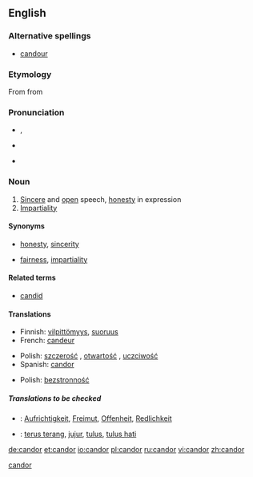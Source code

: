 {{see|candour}}<!--If you edit this entry, please also edit [[candour]] to ensure these two entries remain synchronized.-->[[Category:Synchronized entries|candor]]
==English==

===Alternative spellings===
* {{qualifier|mostly UK}} [[candour]]

===Etymology===
From {{etyl|la}} {{term|candor||brightness, whiteness|lang=la}} from {{term|candeo|candeō|I shine|lang=la}}

===Pronunciation===
* {{a|RP}} {{IPA|/ˈkæn.də/}}, {{SAMPA|/"k{n.d@/}}
* {{a|US}} {{IPA|/ˈkæn.dɚ/}}
* {{audio|en-us-candor.ogg|Audio (US)}}

===Noun===
{{en-noun|-}}

# [[Sincere]] and [[open]] speech, [[honesty]] in expression
# [[impartiality|Impartiality]]

====Synonyms====
* {{sense|sincere and open speech}} [[honesty]], [[sincerity]]
* {{sense|impartiality}} [[fairness]], [[impartiality]]

====Related terms====
* [[candid]]

====Translations====
{{trans-top|sincere and open speech, honesty in expression}}
* Finnish: [[vilpittömyys]], [[suoruus]]
* French: [[candeur]] {{f}}
{{trans-mid}}
* Polish: [[szczerość]] {{f}}, [[otwartość]] {{f}}, [[uczciwość]] {{f}}
* Spanish: [[#Spanish|candor]]
{{trans-bottom}}

{{trans-top|impartiality}}
{{trans-mid}}
* Polish: [[bezstronność]] {{f}}
{{trans-bottom}}

=====Translations to be checked=====
{{checktrans}}
{{top}}
*{{ttbc|German}}: [[Aufrichtigkeit]], [[Freimut]], [[Offenheit]], [[Redlichkeit]]
{{mid}}
*{{ttbc|Indonesian}}: [[terus terang]], [[jujur]], [[tulus]], [[tulus hati]]
{{bottom}}

[[de:candor]]
[[et:candor]]
[[io:candor]]
[[pl:candor]]
[[ru:candor]]
[[vi:candor]]
[[zh:candor]]